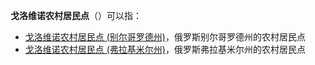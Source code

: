 '''戈洛维诺农村居民点'''（{{lang-ru|Головинское сельское поселение}}）可以指：
* [[戈洛维诺农村居民点_(别尔哥罗德州)|戈洛维诺农村居民点 (别尔哥罗德州)]]，俄罗斯别尔哥罗德州的农村居民点
* [[戈洛维诺农村居民点_(弗拉基米尔州)|戈洛维诺农村居民点 (弗拉基米尔州)]]，俄罗斯弗拉基米尔州的农村居民点

{{disambig|cat=俄语译名消歧义}}